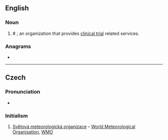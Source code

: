 {{also|smo}}
==English==

===Noun===
{{en-noun}}

# # {{initialism of|{{w|site management organization}}}}; an organization that provides [[clinical trial]] related services.

===Anagrams===
* {{anagrams|en|a=mos|MOS|OMS|Som.|mos|mos'|oms|osm|som|som'}}

----

==Czech==

===Pronunciation===
* {{audio|Cs-SMO.ogg|Audio|lang=cs}}

===Initialism===
{{rfc-header|Initialism}}
{{head|cs|initialism}}

# [[Světová meteorologická organizace]] – [[World Meteorological Organisation]], [[WMO]]